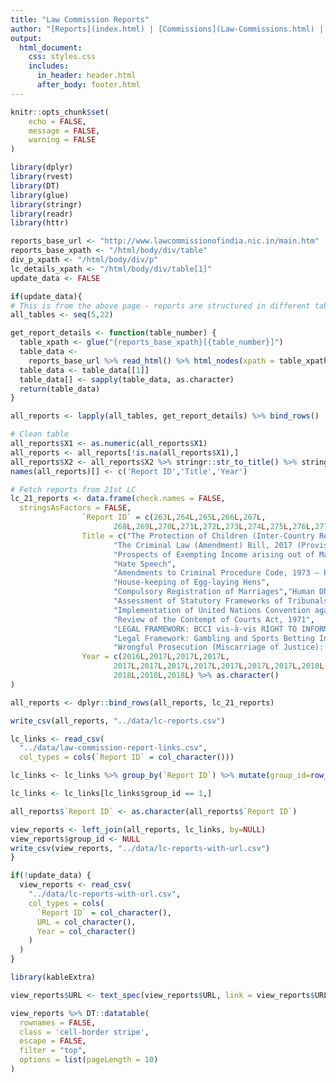 ```yaml
---
title: "Law Commission Reports"
author: "[Reports](index.html) | [Commissions](Law-Commissions.html) | [Chairman](Chairman.html)"
output: 
  html_document:
    css: styles.css
    includes:
      in_header: header.html
      after_body: footer.html
---
```


```r
knitr::opts_chunk$set(
	echo = FALSE,
	message = FALSE,
	warning = FALSE
)
```

```r
library(dplyr)
library(rvest)
library(DT)
library(glue)
library(stringr)
library(readr)
library(httr)
```

```r
reports_base_url <- "http://www.lawcommissionofindia.nic.in/main.htm"
reports_base_xpath <- "/html/body/div/table"
div_p_xpath <- "/html/body/div/p"
lc_details_xpath <- "/html/body/div/table[1]"
update_data <- FALSE
```

```r
if(update_data){
# This is from the above page - reports are structured in different tables with sequential ID's 
all_tables <- seq(5,22)

get_report_details <- function(table_number) {
  table_xpath <- glue("{reports_base_xpath}[{table_number}]")
  table_data <-
    reports_base_url %>% read_html() %>% html_nodes(xpath = table_xpath) %>% html_table()
  table_data <- table_data[[1]]
  table_data[] <- sapply(table_data, as.character)
  return(table_data)
}

all_reports <- lapply(all_tables, get_report_details) %>% bind_rows()

# Clean table
all_reports$X1 <- as.numeric(all_reports$X1)
all_reports <- all_reports[!is.na(all_reports$X1),]
all_reports$X2 <- all_reports$X2 %>% stringr::str_to_title() %>% stringr::str_squish()
names(all_reports)[] <- c('Report ID','Title','Year')

# Fetch reports from 21st LC
lc_21_reports <- data.frame(check.names = FALSE, 
  stringsAsFactors = FALSE,
                `Report ID` = c(263L,264L,265L,266L,267L,
                       268L,269L,270L,271L,272L,273L,274L,275L,276L,277L),
                Title = c("The Protection of Children (Inter-Country Removal and Retention) Bill, 2016",
                       "The Criminal Law (Amendment) Bill, 2017 (Provisions dealing with Food Adulteration)",
                       "Prospects of Exempting Income arising out of Maintenance Money of Minor","Advocates Act",
                       "Hate Speech",
                       "Amendments to Criminal Procedure Code, 1973 – Provisions Relating to Bail | Corrigendum  to 268",
                       "House-keeping of Egg-laying Hens",
                       "Compulsory Registration of Marriages","Human DNA Profiling",
                       "Assessment of Statutory Frameworks of Tribunals in India",
                       "Implementation of United Nations Convention against Torture",
                       "Review of the Contempt of Courts Act, 1971",
                       "LEGAL FRAMEWORK: BCCI vis-à-vis RIGHT TO INFORMATION ACT, 2005",
                       "Legal Framework: Gambling and Sports Betting Including  in Cricket in India",
                       "Wrongful Prosecution (Miscarriage of Justice): Legal Remedies"),
                Year = c(2016L,2017L,2017L,2017L,
                       2017L,2017L,2017L,2017L,2017L,2017L,2017L,2018L,
                       2018L,2018L,2018L) %>% as.character()
)

all_reports <- dplyr::bind_rows(all_reports, lc_21_reports)

write_csv(all_reports, "../data/lc-reports.csv")

lc_links <- read_csv(
  "../data/law-commission-report-links.csv",
  col_types = cols(`Report ID` = col_character()))

lc_links <- lc_links %>% group_by(`Report ID`) %>% mutate(group_id=row_number())

lc_links <- lc_links[lc_links$group_id == 1,]

all_reports$`Report ID` <- as.character(all_reports$`Report ID`)

view_reports <- left_join(all_reports, lc_links, by=NULL)
view_reports$group_id <- NULL
write_csv(view_reports, "../data/lc-reports-with-url.csv")
}
```

```r
if(!update_data) {
  view_reports <- read_csv(
    "../data/lc-reports-with-url.csv",
    col_types = cols(
      `Report ID` = col_character(),
      URL = col_character(),
      Year = col_character()
    )
  )
}
```

```r
library(kableExtra)

view_reports$URL <- text_spec(view_reports$URL, link = view_reports$URL)

view_reports %>% DT::datatable(
  rownames = FALSE,
  class = 'cell-border stripe',
  escape = FALSE,
  filter = "top",
  options = list(pageLength = 10)
)
```


